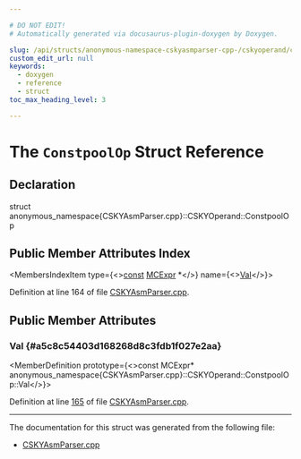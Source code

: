 ```yaml
---

# DO NOT EDIT!
# Automatically generated via docusaurus-plugin-doxygen by Doxygen.

slug: /api/structs/anonymous-namespace-cskyasmparser-cpp-/cskyoperand/constpoolop
custom_edit_url: null
keywords:
  - doxygen
  - reference
  - struct
toc_max_heading_level: 3

---
```





# The `ConstpoolOp` Struct Reference

<DoxygenPage pluginConfig={pluginConfig}>



## Declaration

<CodeBlock>struct anonymous_namespace{CSKYAsmParser.cpp}::CSKYOperand::ConstpoolOp</CodeBlock>

## Public Member Attributes Index

<MembersIndex>

<MembersIndexItem
  type={<><a href="/docs/api/files/lib/lib/target/lib/target/aarch64/aarch64promoteconstant-cpp/#a90f8350fecae261c25be85d38b451bff">const</a> <a href="/docs/api/classes/llvm/mcexpr">MCExpr</a> &#42;</>}
  name={<><a href="#a5c8c54403d168268d8c3fdb1f027e2aa">Val</a></>}>
</MembersIndexItem>

</MembersIndex>


Definition at line 164 of file <a href="/docs/api/files/lib/lib/target/lib/target/csky/lib/target/csky/asmparser/cskyasmparser-cpp">CSKYAsmParser.cpp</a>.

<SectionDefinition>

## Public Member Attributes

### Val {#a5c8c54403d168268d8c3fdb1f027e2aa}

<MemberDefinition
  prototype={<>const MCExpr&#42; anonymous&#95;namespace&#123;CSKYAsmParser.cpp&#125;::CSKYOperand::ConstpoolOp::Val</>}>

Definition at line <a href="/docs/api/files/lib/lib/target/lib/target/csky/lib/target/csky/asmparser/cskyasmparser-cpp/#l00165">165</a> of file <a href="/docs/api/files/lib/lib/target/lib/target/csky/lib/target/csky/asmparser/cskyasmparser-cpp">CSKYAsmParser.cpp</a>.
</MemberDefinition>

</SectionDefinition>

<hr/>

The documentation for this struct was generated from the following file:

<ul>
<li><a href="/docs/api/files/lib/lib/target/lib/target/csky/lib/target/csky/asmparser/cskyasmparser-cpp">CSKYAsmParser.cpp</a></li>
</ul>

</DoxygenPage>
